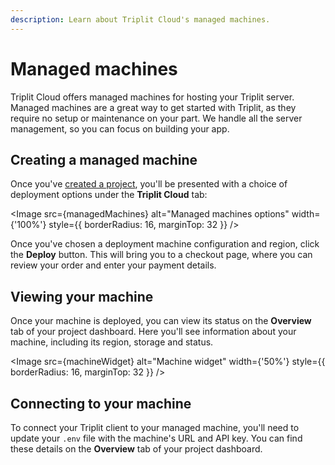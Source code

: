 ```yaml
---
description: Learn about Triplit Cloud's managed machines.
---
```



# Managed machines

Triplit Cloud offers managed machines for hosting your Triplit server. Managed machines are a great way to get started with Triplit, as they require no setup or maintenance on your part. We handle all the server management, so you can focus on building your app.

## Creating a managed machine

Once you've [created a project](/triplit-cloud), you'll be presented with a choice of deployment options under the **Triplit Cloud** tab:

<Image
  src={managedMachines}
  alt="Managed machines options"
  width={'100%'}
  style={{ borderRadius: 16, marginTop: 32 }}
/>

Once you've chosen a deployment machine configuration and region, click the **Deploy** button. This will bring you to a checkout page, where you can review your order and enter your payment details.

## Viewing your machine

Once your machine is deployed, you can view its status on the **Overview** tab of your project dashboard. Here you'll see information about your machine, including its region, storage and status.

<Image
  src={machineWidget}
  alt="Machine widget"
  width={'50%'}
  style={{ borderRadius: 16, marginTop: 32 }}
/>

## Connecting to your machine

To connect your Triplit client to your managed machine, you'll need to update your `.env` file with the machine's URL and API key. You can find these details on the **Overview** tab of your project dashboard.
